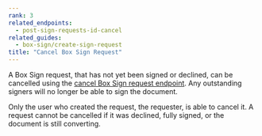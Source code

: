 ```yaml
---
rank: 3
related_endpoints:
  - post-sign-requests-id-cancel
related_guides:
  - box-sign/create-sign-request
title: "Cancel Box Sign Request"
---
```

A Box Sign request, that has not yet been signed or declined, can be cancelled
using the [cancel Box Sign request endpoint][cancel]. Any outstanding signers
will no longer be able to sign the document.

Only the user who created the request, the requester, is able to cancel it. A
request cannot be cancelled if it was declined, fully signed, or the document
is still converting.

<Samples id='post_sign_requests_id_cancel' />

[cancel]: e://post-sign-requests-id-cancel